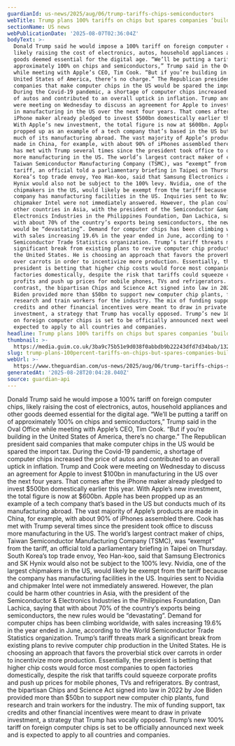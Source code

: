 ```yaml
---
guardianId: us-news/2025/aug/06/trump-tariffs-chips-semiconductors
webTitle: Trump plans 100% tariffs on chips but spares companies ‘building in US’
sectionName: US news
webPublicationDate: '2025-08-07T02:36:04Z'
bodyText: >-
  Donald Trump said he would impose a 100% tariff on foreign computer chips,
  likely raising the cost of electronics, autos, household appliances and other
  goods deemed essential for the digital age. “We’ll be putting a tariff on of
  approximately 100% on chips and semiconductors,” Trump said in the Oval Office
  while meeting with Apple’s CEO, Tim Cook. “But if you’re building in the
  United States of America, there’s no charge.” The Republican president said
  companies that make computer chips in the US would be spared the import tax.
  During the Covid-19 pandemic, a shortage of computer chips increased the price
  of autos and contributed to an overall uptick in inflation. Trump and Cook
  were meeting on Wednesday to discuss an agreement for Apple to invest $100bn
  in manufacturing in the US over the next four years. That comes after the
  iPhone maker already pledged to invest $500bn domestically earlier this year.
  With Apple’s new investment, the total figure is now at $600bn. Apple has been
  propped up as an example of a tech company that’s based in the US but conducts
  much of its manufacturing abroad. The vast majority of Apple’s products are
  made in China, for example, with about 90% of iPhones assembled there. Cook
  has met with Trump several times since the president took office to discuss
  more manufacturing in the US. The world’s largest contract maker of chips,
  Taiwan Semiconductor Manufacturing Company (TSMC), was “exempt” from the
  tariff, an official told a parliamentary briefing in Taipei on Thursday. South
  Korea’s top trade envoy, Yeo Han-koo, said that Samsung Electronics and SK
  Hynix would also not be subject to the 100% levy. Nvidia, one of the largest
  chipmakers in the US, would likely be exempt from the tariff because the
  company has manufacturing facilities in the US. Inquiries sent to Nvidia and
  chipmaker Intel were not immediately answered. However, the plan could be harm
  other countries in Asia, with the president of the Semiconductor &amp;
  Electronics Industries in the Philippines Foundation, Dan Lachica, saying that
  with about 70% of the country’s exports being semiconductors, the new rules
  would be “devastating”. Demand for computer chips has been climbing worldwide,
  with sales increasing 19.6% in the year ended in June, according to the World
  Semiconductor Trade Statistics organization. Trump’s tariff threats mark a
  significant break from existing plans to revive computer chip production in
  the United States. He is choosing an approach that favors the proverbial stick
  over carrots in order to incentivize more production. Essentially, the
  president is betting that higher chip costs would force most companies to open
  factories domestically, despite the risk that tariffs could squeeze corporate
  profits and push up prices for mobile phones, TVs and refrigerators. By
  contrast, the bipartisan Chips and Science Act signed into law in 2022 by Joe
  Biden provided more than $50bn to support new computer chip plants, fund
  research and train workers for the industry. The mix of funding support, tax
  credits and other financial incentives were meant to draw in private
  investment, a strategy that Trump has vocally opposed. Trump’s new 100% tariff
  on foreign computer chips is set to be officially announced next week and is
  expected to apply to all countries and companies.
headline: Trump plans 100% tariffs on chips but spares companies ‘building in US’
thumbnail: >-
  https://media.guim.co.uk/3ba9c75b51e9d038f0abbdb9b22243dfd7d34bab/132_0_1521_1217/500.jpg
slug: trump-plans-100percent-tariffs-on-chips-but-spares-companies-building-in-us
webUrl: >-
  https://www.theguardian.com/us-news/2025/aug/06/trump-tariffs-chips-semiconductors
generatedAt: '2025-08-28T20:04:28.040Z'
source: guardian-api
---
```

Donald Trump said he would impose a 100% tariff on foreign computer chips, likely raising the cost of electronics, autos, household appliances and other goods deemed essential for the digital age. “We’ll be putting a tariff on of approximately 100% on chips and semiconductors,” Trump said in the Oval Office while meeting with Apple’s CEO, Tim Cook. “But if you’re building in the United States of America, there’s no charge.” The Republican president said companies that make computer chips in the US would be spared the import tax. During the Covid-19 pandemic, a shortage of computer chips increased the price of autos and contributed to an overall uptick in inflation. Trump and Cook were meeting on Wednesday to discuss an agreement for Apple to invest $100bn in manufacturing in the US over the next four years. That comes after the iPhone maker already pledged to invest $500bn domestically earlier this year. With Apple’s new investment, the total figure is now at $600bn. Apple has been propped up as an example of a tech company that’s based in the US but conducts much of its manufacturing abroad. The vast majority of Apple’s products are made in China, for example, with about 90% of iPhones assembled there. Cook has met with Trump several times since the president took office to discuss more manufacturing in the US. The world’s largest contract maker of chips, Taiwan Semiconductor Manufacturing Company (TSMC), was “exempt” from the tariff, an official told a parliamentary briefing in Taipei on Thursday. South Korea’s top trade envoy, Yeo Han-koo, said that Samsung Electronics and SK Hynix would also not be subject to the 100% levy. Nvidia, one of the largest chipmakers in the US, would likely be exempt from the tariff because the company has manufacturing facilities in the US. Inquiries sent to Nvidia and chipmaker Intel were not immediately answered. However, the plan could be harm other countries in Asia, with the president of the Semiconductor &amp; Electronics Industries in the Philippines Foundation, Dan Lachica, saying that with about 70% of the country’s exports being semiconductors, the new rules would be “devastating”. Demand for computer chips has been climbing worldwide, with sales increasing 19.6% in the year ended in June, according to the World Semiconductor Trade Statistics organization. Trump’s tariff threats mark a significant break from existing plans to revive computer chip production in the United States. He is choosing an approach that favors the proverbial stick over carrots in order to incentivize more production. Essentially, the president is betting that higher chip costs would force most companies to open factories domestically, despite the risk that tariffs could squeeze corporate profits and push up prices for mobile phones, TVs and refrigerators. By contrast, the bipartisan Chips and Science Act signed into law in 2022 by Joe Biden provided more than $50bn to support new computer chip plants, fund research and train workers for the industry. The mix of funding support, tax credits and other financial incentives were meant to draw in private investment, a strategy that Trump has vocally opposed. Trump’s new 100% tariff on foreign computer chips is set to be officially announced next week and is expected to apply to all countries and companies.

